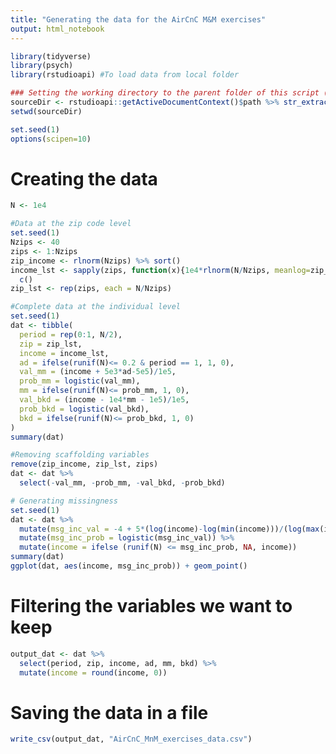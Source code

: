 ```yaml
---
title: "Generating the data for the AirCnC M&M exercises"
output: html_notebook
---
```


```r
library(tidyverse)
library(psych)
library(rstudioapi) #To load data from local folder

### Setting the working directory to the parent folder of this script (Rstudio only)
sourceDir <- rstudioapi::getActiveDocumentContext()$path %>% str_extract("^.+/")
setwd(sourceDir)

set.seed(1)
options(scipen=10)
```

# Creating the data

```r
N <- 1e4

#Data at the zip code level
set.seed(1)
Nzips <- 40
zips <- 1:Nzips
zip_income <- rlnorm(Nzips) %>% sort()
income_lst <- sapply(zips, function(x){1e4*rlnorm(N/Nzips, meanlog=zip_income[x])}) %>%
  c()
zip_lst <- rep(zips, each = N/Nzips)
```

```r
#Complete data at the individual level
set.seed(1)
dat <- tibble(
  period = rep(0:1, N/2),
  zip = zip_lst,
  income = income_lst,
  ad = ifelse(runif(N)<= 0.2 & period == 1, 1, 0),
  val_mm = (income + 5e3*ad-5e5)/1e5,
  prob_mm = logistic(val_mm),
  mm = ifelse(runif(N)<= prob_mm, 1, 0),
  val_bkd = (income - 1e4*mm - 1e5)/1e5,
  prob_bkd = logistic(val_bkd),
  bkd = ifelse(runif(N)<= prob_bkd, 1, 0)
)
summary(dat)

#Removing scaffolding variables
remove(zip_income, zip_lst, zips)
dat <- dat %>%
  select(-val_mm, -prob_mm, -val_bkd, -prob_bkd)
```


```r
# Generating missingness
set.seed(1)
dat <- dat %>%
  mutate(msg_inc_val = -4 + 5*(log(income)-log(min(income)))/(log(max(income))-log(min(income)))) %>%
  mutate(msg_inc_prob = logistic(msg_inc_val)) %>%
  mutate(income = ifelse (runif(N) <= msg_inc_prob, NA, income))
summary(dat)
ggplot(dat, aes(income, msg_inc_prob)) + geom_point()
```
# Filtering the variables we want to keep
```r
output_dat <- dat %>%
  select(period, zip, income, ad, mm, bkd) %>%
  mutate(income = round(income, 0))
```
# Saving the data in a file
```r
write_csv(output_dat, "AirCnC_MnM_exercises_data.csv")
```